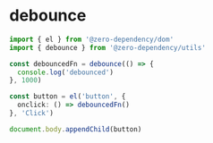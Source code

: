 # debounce

```ts
import { el } from '@zero-dependency/dom'
import { debounce } from '@zero-dependency/utils'

const debouncedFn = debounce(() => {
  console.log('debounced')
}, 1000)

const button = el('button', {
  onclick: () => debouncedFn()
}, 'Click')

document.body.appendChild(button)
```
